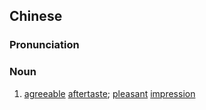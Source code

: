 {{also|余味}}
==Chinese==
{{zh-forms|s=余味}}

===Pronunciation===
{{zh-pron
|m=yúwèi
|c=jyu4 mei6
|mn=qz:îr-bī/xm:û-bī/zz:î-bī
|cat=n
}}

===Noun===
{{zh-noun}}

# [[agreeable]] [[aftertaste]]; [[pleasant]] [[impression]]